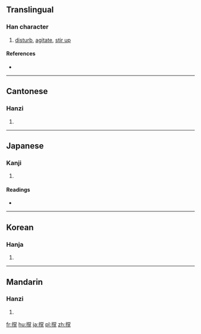 {{also|攪}}
==Translingual==
{{Han simplified forms|攪|撹|搅|ex=y}}

===Han character===
{{Han char|rn=64|rad=手|as=12|sn=15|four=|canj=QFBU,XQFBU|ids=⿰扌覚}}

# [[disturb]], [[agitate]], [[stir up]]

====References====
* {{Han ref|kx=0457.161|hdz=31963.021|uh=64B9|ud=25785}}

----

==Cantonese==

===Hanzi===
{{yue-hanzi|jyut=[[gaau2]]|y=gaau2}}

# {{defn|lang=yue|sort=手12}}

----

==Japanese==

===Kanji===
{{ja-kanji|grade=|rs=手12}}

# {{defn|lang=ja|sort=手12}}

====Readings====
* {{ja-readings|on=[[かく]] (kaku), [[こう]] (kō)|kun=[[みだす]] (midasu)}}

----

==Korean==

===Hanja===
{{ko-hanja|hangeul=교|eumhun=|rv=gyo|mr=kyo|y=kyo}}

# {{defn|lang=ko|sort=手12}}

----

==Mandarin==

===Hanzi===
{{cmn-hanzi|pin=[[jiǎo]] ([[jiao3]])|wg=chiao<sup>3</sup>}}

# {{defn|lang=cmn|sort=手12}}

[[fr:撹]]
[[hu:撹]]
[[ja:撹]]
[[pl:撹]]
[[zh:撹]]